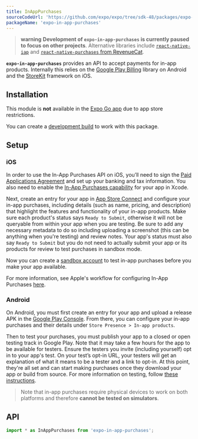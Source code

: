 ```yaml
---
title: InAppPurchases
sourceCodeUrl: 'https://github.com/expo/expo/tree/sdk-48/packages/expo-in-app-purchases'
packageName: 'expo-in-app-purchases'
---
```



> **warning** **Development of `expo-in-app-purchases` is currently paused to focus on other projects**. Alternative libraries include [`react-native-iap`](https://github.com/dooboolab/react-native-iap) and [`react-native-purchases` from RevenueCat](https://www.revenuecat.com/blog/using-revenuecat-with-expos-managed-workflow/).

**`expo-in-app-purchases`** provides an API to accept payments for in-app products. Internally this relies on the [Google Play Billing](https://developer.android.com/google/play/billing/billing_library_overview) library on Android and the [StoreKit](https://developer.apple.com/documentation/storekit?language=objc) framework on iOS.

<PlatformsSection android ios />

## Installation

This module is **not** available in the [Expo Go app](https://expo.dev/expo-go) due to app store restrictions.

You can create a [development build](/develop/development-builds/create-a-build/) to work with this package.

<APIInstallSection />

## Setup

### iOS

In order to use the In-App Purchases API on iOS, you’ll need to sign the [Paid Applications Agreement](https://help.apple.com/app-store-connect/#/devb6df5ee51) and set up your banking and tax information. You also need to enable the [In-App Purchases capability](https://help.apple.com/xcode/mac/current/#/dev88ff319e7) for your app in Xcode.

Next, create an entry for your app in [App Store Connect](https://appstoreconnect.apple.com/) and configure your in-app purchases, including details (such as name, pricing, and description) that highlight the features and functionality of your in-app products. Make sure each product's status says `Ready to Submit`, otherwise it will not be queryable from within your app when you are testing. Be sure to add any necessary metadata to do so including uploading a screenshot (this can be anything when you're testing) and review notes. Your app's status must also say `Ready to Submit` but you do not need to actually submit your app or its products for review to test purchases in sandbox mode.

Now you can create a [sandbox account](https://help.apple.com/app-store-connect/#/dev8b997bee1) to test in-app purchases before you make your app available.

For more information, see Apple's workflow for configuring In-App Purchases [here](https://help.apple.com/app-store-connect/#/devb57be10e7).

### Android

On Android, you must first create an entry for your app and upload a release APK in the [Google Play Console](https://developer.android.com/distribute/console/). From there, you can configure your in-app purchases and their details under `Store Presence > In-app products`.

Then to test your purchases, you must publish your app to a closed or open testing track in Google Play. Note that it may take a few hours for the app to be available for testers. Ensure the testers you invite (including yourself) opt in to your app's test. On your test’s opt-in URL, your testers will get an explanation of what it means to be a tester and a link to opt-in. At this point, they're all set and can start making purchases once they download your app or build from source. For more information on testing, follow [these instructions](https://developer.android.com/google/play/billing/billing_testing).

> Note that in-app purchases require physical devices to work on both platforms and therefore **cannot be tested on simulators**.

## API

```js
import * as InAppPurchases from 'expo-in-app-purchases';
```

<APISection packageName="expo-in-app-purchases" apiName="InAppPurchases" />
